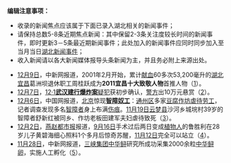 <noinclude>  
'''编辑注意事项：'''
* 收录的新闻焦点应该属于下面已录入湖北相关的新闻事件；
* 请保持总数5-8条近期焦点新闻：其中保留2-3条关注度较长时间的新闻事件，即时更新3－5条最近期新闻事件；此处加入的新闻事件应同时同步加入至当月当日[[Portal:湖北新闻动态|湖北新闻事件]]；
* 收入新闻请以各大新闻媒体报导头条新闻为主，并且务必附上来源出处。
{{Portal:Chinanews-brow}}
</noinclude>
* [[12月9日|12月9日]]，中新网报道，2001年2月开始，累计[[献血|献血]]60多次53,200毫升的[[湖北省|湖北]][[宜昌市|宜昌]]葛洲坝退休职工周桂跃成为'''2011宜昌十大致敬人物'''首推人物（[http://news.xinhuanet.com/society/2011-12/09/c_122401930.htm]）。
* [[12月7日|12月7日]]，[[12月1日|12·1]]'''[[2011年武汉建行爆炸案|武汉建行爆炸案]]'''[[犯罪嫌疑人|疑犯]]获初步确认，[[警方|警方]]出10万元悬赏（[http://news.china.com.cn/shehui/2011-12/08/content_24098728.htm]）。
* [[12月6日|12月6日]]，中国网报道，[[北京市|北京]]惊现'''[[智障|智障]][[奴工|奴工]]'''：[[通州区_(北京市)|通州区]]多家[[豆腐|豆腐]][[作坊|作坊]][[虐待|虐待]][[劳工|劳工]]，记者调查发现多名[[智障|智障者]]身上布满[[伤痕|伤痕]]。[[11月19日|11月19日]][[云梦县|云梦县]]沙河乡城垸村39岁的智障者舒新红被同乡、作坊老板田建军夫妇虐待致死（[http://news.china.com.cn/law/2011-12/05/content_24071980.htm]）。
* [[12月2日|12月2日]]，[http://epaper.yzdsb.com.cn/ 燕赵都市报]报道，[[9月16日|9月16日]]手术过后两日变成[[植物人|植物人]]的鲁胜利在28岁儿子黄碧海细心照料1个多月后惊奇苏醒，[[11月12日|11月12日]]完全可以站立（[http://epaper.yzdsb.com.cn/201112/02/128875.html]）。
* [[11月28日|11月28日]]，中新网报道，[[中国长江三峡集团公司|三峡集团]][[中华鲟|中华鲟]]研究所成功采集2000余粒[[中华鲟|中华鲟]][[卵|卵]]，实施人工孵化（[http://www.hb.chinanews.com/news/2011/1129/96525.html]）。